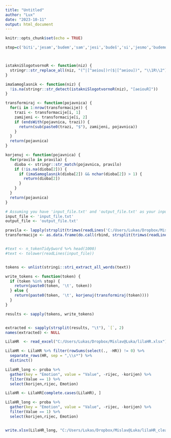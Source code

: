 ```yaml
---
title: "Untitled"
author: "Lux"
date: "2023-10-11"
output: html_document
---
```


```r
knitr::opts_chunk$set(echo = TRUE)
```





```r

stop=c('biti','jesam','budem','sam','jesi','budeš','si','jesmo','budemo','smo','jeste','budete','ste','jesu','budu','su','bih','bijah','bjeh','bijaše','bi','bje','bješe','bijasmo','bismo','bjesmo','bijaste','biste','bjeste','bijahu','biste','bjeste','bijahu','bi','biše','bjehu','bješe','bio','bili','budimo','budite','bila','bilo','bile','ću','ćeš','će','ćemo','ćete','želim','želiš','želi','želimo','želite','žele','moram','moraš','mora','moramo','morate','moraju','trebam','trebaš','treba','trebamo','trebate','trebaju','mogu','možeš','može','možemo','možete')



istakniSlogotvornoR <- function(niz) {
  stringr::str_replace_all(niz, "(^|[^aeiou])r($|[^aeiou])", "\\1R\\2")
}

imaSamoglasnik <- function(niz) {
  !is.na(stringr::str_detect(istakniSlogotvornoR(niz), "[aeiouR]"))
}

transformiraj <- function(pojavnica) {
  for(i in 1:nrow(transformacije)) {
    trazi <- transformacije[i, 1]
    zamijeni <- transformacije[i, 2]
    if (endsWith(pojavnica, trazi)) {
      return(sub(paste0(trazi, "$"), zamijeni, pojavnica))
    }
  }
  return(pojavnica)
}

korjenuj <- function(pojavnica) {
  for(pravilo in pravila) {
    dioba <- stringr::str_match(pojavnica, pravilo)
    if (!is.na(dioba[2])) {
      if (imaSamoglasnik(dioba[2]) && nchar(dioba[2]) > 1) {
        return(dioba[2])
      }
    }
  }
  return(pojavnica)
}

# Assuming you have 'input_file.txt' and 'output_file.txt' as your input and output
input_file <- 'input_file.txt'
output_file <- 'output_file.txt'

pravila <- lapply(strsplit(trimws(readLines('C:/Users/Lukas/Dropbox/Mislav@Luka/rules.txt')), ' '), function(x) paste0('^(', x[1], ')(', x[2], ')$'))
transformacije <- as.data.frame(do.call(rbind, strsplit(trimws(readLines('C:/Users/Lukas/Dropbox/Mislav@Luka/transformations.txt')), '\t')))


#text <- n_tokenTidy$word %>% head(1000)
#text <- tolower(readLines(input_file))


tokens <- unlist(stringi::stri_extract_all_words(text))

write_tokens <- function(token) {
  if (token %in% stop) {
    return(paste0(token, '\t', token))
  } else {
    return(paste0(token, '\t', korjenuj(transformiraj(token))))
  }
}

results <- sapply(tokens, write_tokens)


extracted <- sapply(strsplit(results, "\t"), `[`, 2)
names(extracted) <- NULL

```



```r
LilaHR  <- read_excel("C:/Users/Lukas/Dropbox/Mislav@Luka/lilaHR.xlsx") 

LilaHR <- LilaHR %>% filter(rowSums(select(., -HR)) != 0) %>%
  separate_rows(HR, sep = ",\\s*") %>%
  distinct()

LilaHR_long <- proba %>% 
  gather(key = "Emotion", value = "Value", -rijec, -korijen) %>%
  filter(Value == 1) %>%
  select(korijen,rijec, Emotion)

LilaHR <- LilaHR[complete.cases(LilaHR), ]

LilaHR_long <- proba %>% 
  gather(key = "Emotion", value = "Value", -rijec, -korijen) %>%
  filter(Value == 1) %>%
  select(korijen,rijec, Emotion)


write.xlsx(LilaHR_long, "C:/Users/Lukas/Dropbox/Mislav@Luka/lilaHR_clean_long.xlsx" )




```

























